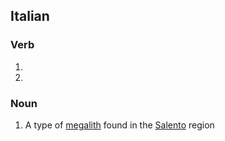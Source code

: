 ==Italian==

===Verb===
{{head|it|verb form}}

# {{conjugation of|specchiare||3|s|pres|ind|lang=it}}
# {{conjugation of|specchiare||2|s|imp|lang=it}}

===Noun===
{{wikipedia|Specchia (megalite)|lang=it}}
{{it-noun|f}}

# A type of [[megalith]] found in the [[Salento]] region